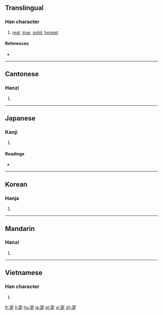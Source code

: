 ==Translingual==

===Han character===
{{Han char|rn=40|rad=宀|as=09|sn=12|four=3080<sub>1</sub>|canj=十日一人 (JAMO)|ids=⿱[[宀]][[是]]}}

# [[real]], [[true]], [[solid]], [[honest]]

====References====
* {{Han ref|kx=0289.160|dkj=07244|dj=0573.050|hdz=20943.010|uh=5BD4|ud=23508|bh=D8D3|bd=55507}}

----

==Cantonese==

===Hanzi===
{{yue-hanzi|jyut=[[sat6]]|y=sat6}}

# {{defn|lang=yue|sort=宀09}}

----

==Japanese==

===Kanji===
{{ja-kanji|grade=|rs=宀09}}

# {{defn|lang=ja|sort=宀09}}

====Readings====
* {{ja-readings|on=[[しょく]] (shoku)|kun=[[まことに]] (makotoni)}}

----

==Korean==

===Hanja===
{{ko-hanja|hangeul=식|rv=sik|mr=sik}}

# {{defn|lang=ko|sort=宀09}}

----

==Mandarin==

===Hanzi===
{{cmn-hanzi|pin=[[shí]] ([[shi2]])|wg=shih<sup>2</sup>}}

# {{defn|lang=cmn|sort=宀09}}

----

==Vietnamese==

===Han character===
{{vi-readings|rs=宀09| hanviet = thực}}

# {{defn|lang=vi|sort=宀09}}

[[fr:寔]]
[[li:寔]]
[[hu:寔]]
[[ja:寔]]
[[pl:寔]]
[[vi:寔]]
[[zh:寔]]